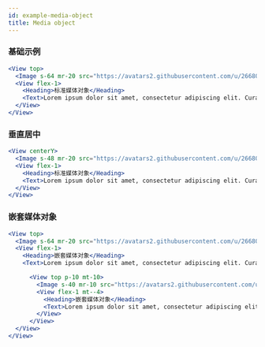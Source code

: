 ```yaml
---
id: example-media-object
title: Media object
---
```


### 基础示例

```jsx live
<View top>
  <Image s-64 mr-20 src="https://avatars2.githubusercontent.com/u/2668081" />
  <View flex-1>
    <Heading>标准媒体对象</Heading>
    <Text>Lorem ipsum dolor sit amet, consectetur adipiscing elit. Curabitur ac nisl quis massa vulputate adipiscing. Vivamus sit amet risus ligula. Nunc eu pulvinar augue.</Text>
  </View>
</View>
```

### 垂直居中

```jsx live
<View centerY>
  <Image s-48 mr-20 src="https://avatars2.githubusercontent.com/u/2668081" />
  <View flex-1>
    <Heading>标准媒体对象</Heading>
    <Text>Lorem ipsum dolor sit amet, consectetur adipiscing elit. Curabitur ac nisl quis massa vulputate adipiscing. Vivamus sit amet risus ligula. Nunc eu pulvinar augue.</Text>
  </View>
</View>
```


### 嵌套媒体对象

```jsx live
<View top>
  <Image s-64 mr-20 src="https://avatars2.githubusercontent.com/u/2668081" />
  <View flex-1>
    <Heading>嵌套媒体对象</Heading>
    <Text>Lorem ipsum dolor sit amet, consectetur adipiscing elit. Curabitur ac nisl quis massa vulputate adipiscing. Vivamus sit amet risus ligula. Nunc eu pulvinar augue.</Text>

      <View top p-10 mt-10>
        <Image s-40 mr-10 src="https://avatars2.githubusercontent.com/u/2668081" />
        <View flex-1 mt--4>
          <Heading>嵌套媒体对象</Heading>
          <Text>Lorem ipsum dolor sit amet, consectetur adipiscing elit. Curabitur ac nisl quis massa vulputate adipiscing.Vivamus sit amet risus ligula. Nunc eu pulvinar augue.</Text>
        </View>
      </View>
  </View>
</View>
```
